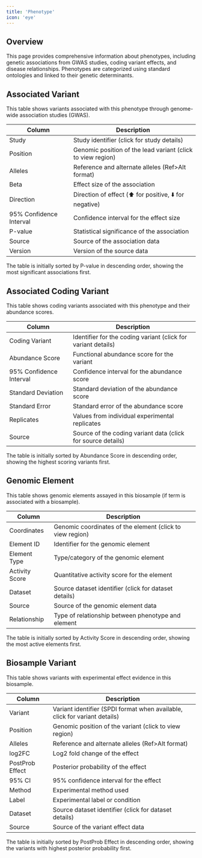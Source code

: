 ```yaml
---
title: 'Phenotype'
icon: 'eye'
---
```


## Overview

This page provides comprehensive information about phenotypes, including genetic associations from GWAS studies, coding variant effects, and disease relationships. Phenotypes are categorized using standard ontologies and linked to their genetic determinants.

## Associated Variant

This table shows variants associated with this phenotype through genome-wide association studies (GWAS).

| Column | Description |
|--------|-------------|
| Study | Study identifier (click for study details) |
| Position | Genomic position of the lead variant (click to view region) |
| Alleles | Reference and alternate alleles (Ref>Alt format) |
| Beta | Effect size of the association |
| Direction | Direction of effect (⬆️ for positive, ⬇️ for negative) |
| 95% Confidence Interval | Confidence interval for the effect size |
| P-value | Statistical significance of the association |
| Source | Source of the association data |
| Version | Version of the source data |

The table is initially sorted by P-value in descending order, showing the most significant associations first.

## Associated Coding Variant

This table shows coding variants associated with this phenotype and their abundance scores.

| Column | Description |
|--------|-------------|
| Coding Variant | Identifier for the coding variant (click for variant details) |
| Abundance Score | Functional abundance score for the variant |
| 95% Confidence Interval | Confidence interval for the abundance score |
| Standard Deviation | Standard deviation of the abundance score |
| Standard Error | Standard error of the abundance score |
| Replicates | Values from individual experimental replicates |
| Source | Source of the coding variant data (click for source details) |

The table is initially sorted by Abundance Score in descending order, showing the highest scoring variants first.

## Genomic Element

This table shows genomic elements assayed in this biosample (if term is associated with a biosample).

| Column | Description |
|--------|-------------|
| Coordinates | Genomic coordinates of the element (click to view region) |
| Element ID | Identifier for the genomic element |
| Element Type | Type/category of the genomic element |
| Activity Score | Quantitative activity score for the element |
| Dataset | Source dataset identifier (click for dataset details) |
| Source | Source of the genomic element data |
| Relationship | Type of relationship between phenotype and element |

The table is initially sorted by Activity Score in descending order, showing the most active elements first.

## Biosample Variant

This table shows variants with experimental effect evidence in this biosample.

| Column | Description |
|--------|-------------|
| Variant | Variant identifier (SPDI format when available, click for variant details) |
| Position | Genomic position of the variant (click to view region) |
| Alleles | Reference and alternate alleles (Ref>Alt format) |
| log2FC | Log2 fold change of the effect |
| PostProb Effect | Posterior probability of the effect |
| 95% CI | 95% confidence interval for the effect |
| Method | Experimental method used |
| Label | Experimental label or condition |
| Dataset | Source dataset identifier (click for dataset details) |
| Source | Source of the variant effect data |

The table is initially sorted by PostProb Effect in descending order, showing the variants with highest posterior probability first.
